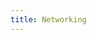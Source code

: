 ```yaml
---
title: Networking
---
```


<script type="application/ld+json" dangerouslySetInnerHTML={{
  __html: JSON.stringify({
    "@context": "https://schema.org",
    "@type": "FAQPage",
    "mainEntity": [
      {
        "@type": "Question",
        "name": "How can I open custom ports?",
        "acceptedAnswer": {
          "@type": "Answer",
          "text": "Add -p arguments in the docker create/run options box in the template configuration or image config editor pop-up menu. To open ports 8081 and 8082, use: -p 8081:8081 -p 8082:8082. This will result in additional arguments to docker create/run to expose those internal ports, which will be mapped to random external ports. After the instance has loaded, you can find the corresponding external public IP by opening the IP Port Info pop-up."
        }
      },
      {
        "@type": "Question",
        "name": "How can I open an identity port map where external and internal ports are the same?",
        "acceptedAnswer": {
          "@type": "Answer",
          "text": "Just use an out-of-range port above 70000. For example: -p 70000:70000 -p 70001:70001. This allows you to have matching internal and external port numbers."
        }
      }
    ]
  })
}} />

## Port Configuration

### How can I open custom ports?

Add -p arguments in the docker create/run options box in the template configuration or image config editor pop-up menu. To open ports 8081 and 8082, use something like this:

```text
-p 8081:8081 -p 8082:8082
```

This will result in additional arguments to docker create/run to expose those internal ports, which will be mapped to random external ports. Any ports exposed in these docker options are in addition to ports exposed through EXPOSE commands in the docker image, and the ports 22 or 8080 which may be opened automatically for SSH or Jupyter.

After the instance has loaded, you can find the corresponding external public IP by opening the IP Port Info pop-up (button on top of the instance) and then looking for something like:

```text
65.130.162.74:33526 -> 8081/tcp
```

In this case, the public IP 65.130.162.74:33526 can be used to access anything you run on port 8081 inside the instance. As a simple test case, you can run a simple minimal web browser inside the instance with the following command:

```text
python -m http.server 8081
```

Which you would then access in this example by loading 65.130.162.74:33526 in your web browser.

### How can I open an identity port map like 32001:32001 where external are the same?

Just use an out-of-range port above 70000:

```text
-p 70000:70000 -p 70001:70001
```

##

